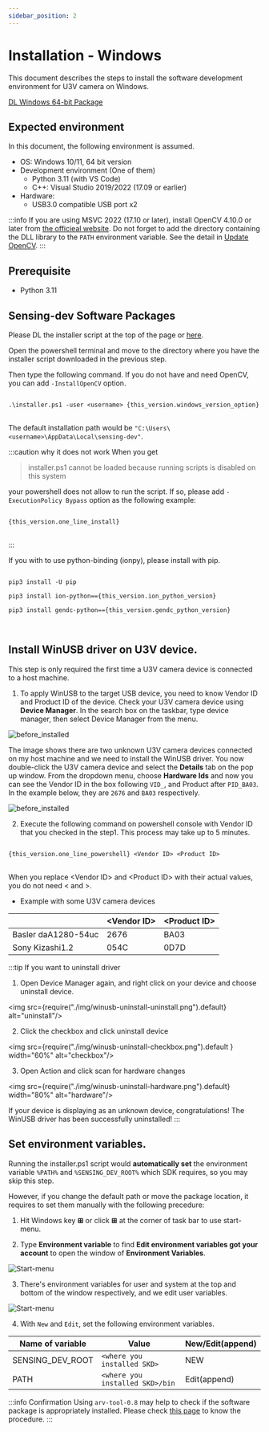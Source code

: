 ```yaml
---
sidebar_position: 2
---
```


# Installation - Windows

This document describes the steps to install the software development environment for U3V camera on Windows.


<div class="jsx-section">
<div class="board">
<a class="card" href={this_version.latest_installer_URL}>DL Windows 64-bit Package</a>
</div></div>

## Expected environment

In this document, the following environment is assumed.

* OS: Windows 10/11, 64 bit version
* Development environment (One of them)
    * Python 3.11 (with VS Code)
    * C++: Visual Studio 2019/2022 (17.09 or earlier)
* Hardware:
    * USB3.0 compatible USB port x2

:::info
If you are using MSVC 2022 (17.10 or later), install OpenCV 4.10.0 or later from [the officieal website](https://opencv.org/).
Do not forget to add the directory containing the DLL library to the `PATH` environment variable. See the detail in [Update OpenCV](../external/OpenCV/update-opencv).
:::

## Prerequisite

* Python 3.11

## Sensing-dev Software Packages

Please DL the installer script at the top of the page or <a href={this_version.latest_installer_URL}>here</a>.

Open the powershell terminal and move to the directory where you have the installer script downloaded in the previous step.

Then type the following command. If you do not have and need OpenCV, you can add `-InstallOpenCV` option.

<pre>
<code class="language-powershell">
.\installer.ps1 -user &lt;username&gt; {this_version.windows_version_option}
</code>
</pre>

The default installation path would be `"C:\Users\<username>\AppData\Local\sensing-dev"`.

:::caution why it does not work
When you get 

> installer.ps1 cannot be loaded because running scripts is disabled on this system

your powershell does not allow to run the script. If so, please add `-ExecutionPolicy Bypass` option as the following example:

<pre>
<code class="language-powershell">
{this_version.one_line_install}
</code>
</pre>

:::

If you with to use python-binding (ionpy), please install with pip.

<pre>
<code class="language-bash">
pip3 install -U pip<br />
pip3 install ion-python=={this_version.ion_python_version}<br />
pip3 install gendc-python=={this_version.gendc_python_version}<br />
</code>
</pre>


## Install WinUSB driver on U3V device.

This step is only required the first time a U3V camera device is connected to a host machine.
1. To apply WinUSB to the target USB device, you need to know Vendor ID and Product ID of the device.
Check your U3V camera device using **Device Manager**.
In the search box on the taskbar, type device manager, then select Device Manager from the menu.

![before_installed](./img/winusb-install-before_installed.png)

The image shows there are two unknown U3V camera devices connected on my host machine and we need to install the WinUSB driver. 
You now double-click the U3V camera device and select the **Details** tab on the pop up window. 
From the dropdown menu, choose **Hardware Ids** and now you can see the Vendor ID in the box following `VID_`, and Product after `PID_BA03`. 
In the example below, they are `2676` and `BA03` respectively. 

![before_installed](./img/winusb-install-vendorid.png)

2. Execute the following command on powershell console with Vendor ID that you checked in the step1. This process may take up to 5 minutes.
<pre>
<code class="language-powershell">
{this_version.one_line_powershell} &lt;Vendor ID&gt; &lt;Product ID&gt;
</code>
</pre>

When you replace &lt;Vendor ID&gt; and &lt;Product ID&gt; with their actual values, you do not need &lt; and &gt;.

* Example with some U3V camera devices

|                     | &lt;Vendor ID&gt; | &lt;Product ID&gt; |
|---------------------|-------------------|--------------------|
| Basler daA1280-54uc | 2676              | BA03               |
| Sony Kizashi1.2     | 054C              | 0D7D               |

:::tip If you want to uninstall driver

1. Open Device Manager again, and right click on your device and choose uninstall device.

<img src={require("./img/winusb-uninstall-uninstall.png").default} alt="uninstall"/>

2. Click the checkbox and click uninstall device

<img src={require("./img/winusb-uninstall-checkbox.png").default } width="60%" alt="checkbox"/>


3. Open Action and click scan for hardware changes

<img src={require("./img/winusb-uninstall-hardware.png").default} width="80%" alt="hardware"/>

If your device is displaying as an unknown device, congratulations! The WinUSB driver has been successfully uninstalled!
:::


## Set environment variables.

Running the installer.ps1 script would **automatically set** the environment variable `%PATH%` and `%SENSING_DEV_ROOT%` which SDK requires, so you may skip this step.

However, if you change the default path or move the package location, it requires to set them manually with the following precedure:

1. Hit Windows key **&#8862;** or click **&#8862;** at the corner of task bar to use start-menu.

2. Type **Environment variable** to find **Edit environment variables got your account** to open the window of **Environment Variables**.

![Start-menu](./img/start-menu.png)

3. There's environment variables for user and system at the top and bottom of the window respectively, and we edit user variables.

![Start-menu](./img/environment-variables.png)

4. With `New` and `Edit`, set the following environment variables.

| Name of variable | Value | New/Edit(append) |
| --------   | ------- | ------- |
| SENSING_DEV_ROOT | `<where you installed SKD>` | NEW |
| PATH | `<where you installed SKD>/bin` | Edit(append) |

:::info Confirmation
Using `arv-tool-0.8` may help to check if the software package is appropriately installed. Please check [this page](../external/aravis/arv-tools.md) to know the procedure.
:::